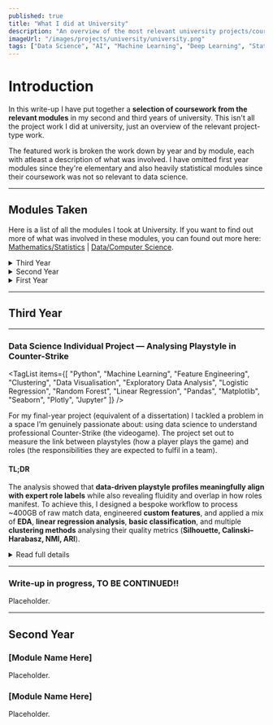 ```yaml
---
published: true
title: "What I did at University"
description: "An overview of the most relevant university projects/coursework from my Data Science BSc at the University of Exeter."
imageUrl: "/images/projects/university/university.png"
tags: ["Data Science", "AI", "Machine Learning", "Deep Learning", "Statistics", "GCP", "Python", "R", "SQL", "Java", "Database Theory", "Data Visualisation", "Data Preprocessing", "Numpy", "Pandas"]
---
```


 # Introduction

In this write-up I have put together a **selection of coursework from the relevant modules** in my second and third years of university.
This isn't all the project work I did at university, just an overview of the relevant project-type work.

The featured work is broken the work down by year and by module, each with atleast a description of what was involved. I have omitted first year modules since they're elementary and also heavily statistical modules since their coursework was not so relevant to data science.

---

## Modules Taken
Here is a list of all the modules I took at University.
If you want to find out more of what was involved in these modules, you can found out more here:
<a href="https://www.exeter.ac.uk/study/studyinformation/modules/?prog=mathematics&year=2022/3" target="_blank" rel="noopener noreferrer">Mathematics/Statistics</a> | 
<a href="https://www.exeter.ac.uk/study/studyinformation/modules/?prog=compsci&year=2022/3" target="_blank" rel="noopener noreferrer">Data/Computer Science</a>.


<details>
  <summary className="cursor-pointer text-2xl font-heading">Third Year</summary>
  <ul className="mt-2 space-y-1">
    <li>COM3022 — Data Science Individual Project</li>
    <li>COM3021 — Data Science at Scale</li>
    <li>COM3023 — Machine Learning and AI</li>
    <li>ECM3420 — Learning from Data</li>
    <li>MTH3024 — Stochastic Processes</li>
    <li>MTH3028 — Statistical Inference</li>
    <li>MTH3041 — Bayesian Statistics, Philosophy and Practice</li>
  </ul>
</details>

<details>
  <summary className="cursor-pointer text-2xl font-heading">Second Year</summary>
  <ul className="mt-2 space-y-1">
    <li>COM2011 — Machine Learning and Data Science</li>
    <li>COM2012 — Data Science in Society</li>
    <li>COM2013 — Data Science Group Project 2</li>
    <li>COM2014 — Computational Intelligence</li>
    <li>ECM2414 — Software Development</li>
    <li>ECM2419 — Database Theory and Design</li>
    <li>MTH2006 — Statistical Modelling and Inference</li>
  </ul>
</details>

<details>
  <summary className="cursor-pointer text-2xl font-heading">First Year</summary>
  <ul className="mt-2 space-y-1">
    <li>COM1012 — Data Science Group Project 1</li>
    <li>ECM1410 — Object-Oriented Programming</li>
    <li>MTH1002 — Mathematical Methods</li>
    <li>MTH1004 — Probability, Statistics and Data</li>
    <li>COM1011 — Fundamentals of Machine Learning</li>
    <li>ECM1400 — Programming</li>
  </ul>
</details>

---
## Third Year
---

### Data Science Individual Project — Analysing Playstyle in Counter-Strike

<TagList items={[
  "Python",
  "Machine Learning",
  "Feature Engineering",
  "Clustering",
  "Data Visualisation",
  "Exploratory Data Analysis",
  "Logistic Regression",
  "Random Forest",
  "Linear Regression",
  "Pandas",
  "Matplotlib",
  "Seaborn",
  "Plotly",
  "Jupyter"
]} />


For my final-year project (equivalent of a dissertation) I tackled a problem in a space I’m genuinely passionate about: using data science to understand professional Counter-Strike (the videogame). The project set out to measure the link between playstyles (how a player plays the game) and roles (the responsibilities they are expected to fulfil in a team).

#### TL;DR
The analysis showed that **data-driven playstyle profiles meaningfully align with expert role labels** while also revealing fluidity and overlap in how roles manifest.
To achieve this, I designed a bespoke workflow to process ~400GB of raw match data, engineered **custom features**, and applied a mix of **EDA**,
**linear regression analysis**, **basic classification**, and multiple **clustering methods** analysing their quality metrics (**Silhouette, Calinski–Harabasz, NMI, ARI**).


<details>
  <summary className="cursor-pointer text-3xl font-heading">Read full details</summary>

  #### Data Processing

  To do this, I built a bespoke data processing workflow. Starting with over 400GB of raw "demofiles" (gameplay data) from tournaments in 2024, I used the <a href="https://github.com/pnxenopoulos/awpy" target="_blank" rel="noopener noreferrer">awpy</a> python library to parse the game events and then engineered a bespoke set of behavioural features. These weren’t performance metrics like K/D — they were designed to quantify *how* a player approached the game, not *how well*:

  - Aggression (time alive per death, opening duel attempts)  
  - Trading (proportion of kills and deaths traded)  
  - Positioning (two novel distance-based metrics I developed to capture how close players stayed to their teammates)

  <FigureImage
  src="/images/projects/university/feature_extraction.svg"
  alt="Data Processing Diagram"
  caption="Diagram showing the data processing workflow."
  />

  All processing was done locally in python, with careful validation (manual demo checks and cross-referencing HLTV stats) to ensure the features were robust. The result was a clean player-level dataset representing playstyle alone.

  #### Data analysis methodology

  I carried out extensive exploratory analysis on the engineered features. This included stability checks to ensure they were consistent across sufficient samples, **correlation analysis** to study relationships between them, and analysed a **linear regression stratified by role** on the positional metrics to determine whether both captured distinct information. I also ran preliminary classification experiments with **Logistic Regression** and **Random Forests** to test how well the features could predict role labels. Throughout this process I generated a large number of plots — distributions, correlations, regressions, and role comparisons — to visualise and validate the behaviour of the features.

  I then moved on to several **clustering methods** (**K-Means**, **Hierarchical**, **Gaussian Mixture Models**) to see if natural “archetypes” emerged. Cluster quality was assessed using internal validation metrics such as the **Silhouette Coefficient** and **Calinski–Harabasz Index**, while external comparison with expert-assigned role labels was quantified using **Normalized Mutual Information (NMI)** and the **Adjusted Rand Index (ARI)**. Together, these steps created a rigorous analytical framework that contextualised the clustering results and highlighted both the structure and limitations of the data.


  <FigureImage
  src="/images/projects/university/CS_T_Features_PCA.svg"
  alt="PCA of T-side features"
  caption="PCA projection of the T-side player features, with roles colour-labelled."
  />


  #### Interpretations

  The analysis showed clear spectra for rifler roles, distinct separation of snipers (AWPers), and measurable though overlapping groupings that aligned with expert role labels from the CS community. **In short, I was able to demonstrate that with just a few carefully engineered features, data-driven playstyle profiles corresponded with how analysts describe roles**, while also highlighting ambiguities and role fluidity. **T-side roles proved more distinguishable than the CT-side**, where playstyles were less separable and clusters weaker — a finding that mirrors the greater individual flexibility demanded on the defensive side. Notably, **T-side AWPers consistently formed the most distinct cluster**, showing that their behavioural signature was strong enough to emerge from positioning and engagement patterns alone. Meanwhile, rifler roles often appeared along spectra (e.g. Spacetaker ↔ Lurker, Anchor ↔ Rotator) rather than as discrete groups, reinforcing that **playstyles exist on a continuum rather than in fixed categories**.

  #### Conclusion

  This project gave me experience with a full data workflow — messy raw data acquisition, custom feature engineering, validation, clustering, and analysis — and produced a unique dataset and methodology in a field that hasn’t seen much academic work yet. It was the most meaningful piece of coursework I did, combining technical depth with a domain I have relative expertise in.

</details>



---

### Write-up in progress, TO BE CONTINUED!!

Placeholder.

--- 
## Second Year

### [Module Name Here]

Placeholder.

### [Module Name Here]

Placeholder.
